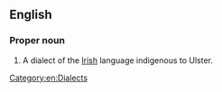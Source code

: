 ==English==
{{wikipedia}}

===Proper noun===
{{en-proper noun|head=[[Ulster]] [[Irish]]}}

# {{context|Ireland}} A dialect of the [[Irish]] language indigenous to Ulster.

[[Category:en:Dialects]]